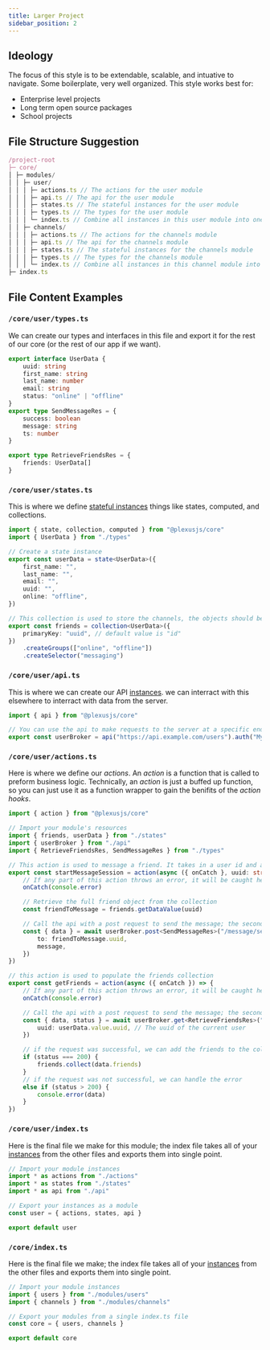 ```yaml
---
title: Larger Project
sidebar_position: 2
---
```


## Ideology

The focus of this style is to be extendable, scalable, and intuative to navigate. Some boilerplate, very well organized. This style works best for:

<ul className="list">
	<li>Enterprise level projects</li>
	<li>Long term open source packages</li>
	<li>School projects</li>
</ul>

## File Structure Suggestion

```ts
/project-root
├─ core/
│ ├─ modules/
│ │ ├─ user/
│ │ │ ├─ actions.ts // The actions for the user module
│ │ │ ├─ api.ts // The api for the user module
│ │ │ ├─ states.ts // The stateful instances for the user module
│ │ │ ├─ types.ts // The types for the user module
│ │ │ └─ index.ts // Combine all instances in this user module into one file
│ │ ├─ channels/
│ │ │ ├─ actions.ts // The actions for the channels module
│ │ │ ├─ api.ts // The api for the channels module
│ │ │ ├─ states.ts // The stateful instances for the channels module
│ │ │ ├─ types.ts // The types for the channels module
│ │ │ └─ index.ts // Combine all instances in this channel module into one file
├─ index.ts
```

## File Content Examples

### `/core/user/types.ts`

We can create our types and interfaces in this file and export it for the rest of our core (or the rest of our app if we want).

```ts
export interface UserData {
	uuid: string
	first_name: string
	last_name: number
	email: string
	status: "online" | "offline"
}
export type SendMessageRes = {
	success: boolean
	message: string
	ts: number
}

export type RetrieveFriendsRes = {
	friends: UserData[]
}
```

### `/core/user/states.ts`

This is where we define [stateful instances](/docs/getting-started/concepts#internal-terms) things like states, computed, and collections.

```ts
import { state, collection, computed } from "@plexusjs/core"
import { UserData } from "./types"

// Create a state instance
export const userData = state<UserData>({
	first_name: "",
	last_name: "",
	email: "",
	uuid: "",
	online: "offline",
})

// This collection is used to store the channels, the objects should be of type ChannelData defined above
export const friends = collection<UserData>({
	primaryKey: "uuid", // default value is "id"
})
	.createGroups(["online", "offline"])
	.createSelector("messaging")
```

### `/core/user/api.ts`

This is where we can create our API [instances](/docs/getting-started/concepts#internal-terms). we can interract with this elsewhere to interract with data from the server.

```ts
import { api } from "@plexusjs/core"

// You can use the api to make requests to the server at a specific endpoint
export const userBroker = api("https://api.example.com/users").auth("MySeCrEtToKeN", "bearer")
```

### `/core/user/actions.ts`

Here is where we define our <i>actions</i>. An <i>action</i> is a function that is called to preform business logic. Technically, an <i>action</i> is just a buffed up function, so you can just use it as a function wrapper to gain the benifits of the <i>action hooks</i>.

```ts
import { action } from "@plexusjs/core"

// Import your module's resources
import { friends, userData } from "./states"
import { userBroker } from "./api"
import { RetrieveFriendsRes, SendMessageRes } from "./types"

// This action is used to message a friend. It takes in a user id and an optional message. We can take that and proccess
export const startMessageSession = action(async ({ onCatch }, uuid: string, message?: string) => {
	// If any part of this action throws an error, it will be caught here
	onCatch(console.error)

	// Retrieve the full friend object from the collection
	const friendToMessage = friends.getDataValue(uuid)

	// Call the api with a post request to send the message; the second param sent as a request body
	const { data } = await userBroker.post<SendMessageRes>("/message/send", {
		to: friendToMessage.uuid,
		message,
	})
})

// this action is used to populate the friends collection
export const getFriends = action(async ({ onCatch }) => {
	// If any part of this action throws an error, it will be caught here
	onCatch(console.error)

	// Call the api with a post request to send the message; the second param sent as a url query
	const { data, status } = await userBroker.get<RetrieveFriendsRes>("/friends/of", {
		uuid: userData.value.uuid, // The uuid of the current user
	})

	// if the request was successful, we can add the friends to the collection
	if (status === 200) {
		friends.collect(data.friends)
	}
	// if the request was not successful, we can handle the error
	else if (status > 200) {
		console.error(data)
	}
})
```

### `/core/user/index.ts`

Here is the final file we make for this module; the index file takes all of your [instances](/docs/getting-started/concepts#internal-terms) from the other files and exports them into single point.

```ts
// Import your module instances
import * as actions from "./actions"
import * as states from "./states"
import * as api from "./api"

// Export your instances as a module
const user = { actions, states, api }

export default user
```

### `/core/index.ts`

Here is the final file we make; the index file takes all of your [instances](/docs/getting-started/concepts#internal-terms) from the other files and exports them into single point.

```ts
// Import your module instances
import { users } from "./modules/users"
import { channels } from "./modules/channels"

// Export your modules from a single index.ts file
const core = { users, channels }

export default core
```
